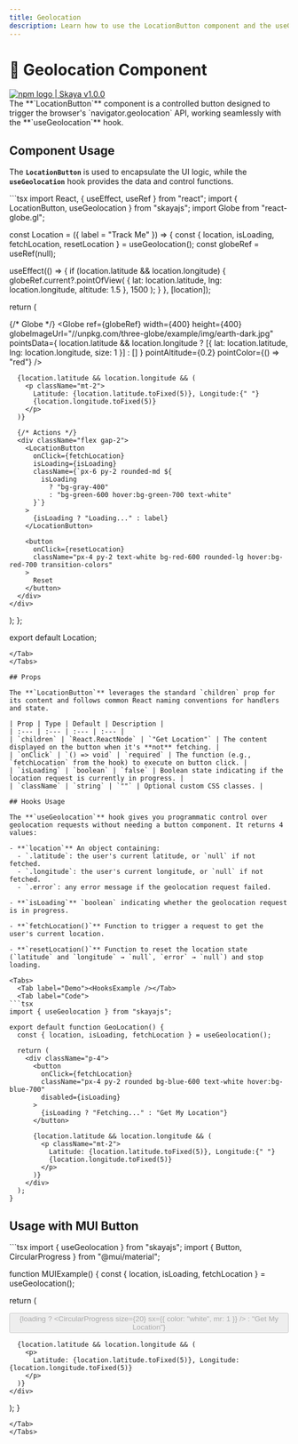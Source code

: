 ```yaml
---
title: Geolocation
description: Learn how to use the LocationButton component and the useGeolocation hook for retrieving user location.
---
```



# 📍 Geolocation Component
<div
  style={{
    display: "flex",
    alignItems: "center",
    borderRadius: "4px",
    height: "20px",
    border: "2px solid red",
    padding: "1rem",
  }}
>
  <a
    href="https://www.npmjs.com/package/skaya"
    target="_blank"
    style={{
      display: "flex",
      alignItems: "center",
      gap: "0.5rem",
      color: "#cb3837",
      textDecoration: "none",
      fontWeight: "bold"
    }}
  >
    <img
      src="/logo/npm-logo-red.png"
      alt="npm logo"
      style={{ height: "12px" }}
    />
    <span>| Skaya v1.0.0</span>
  </a>
</div>
The **`LocationButton`** component is a controlled button designed to trigger the browser's `navigator.geolocation` API, working seamlessly with the **`useGeolocation`** hook.

## Component Usage

The **`LocationButton`** is used to encapsulate the UI logic, while the **`useGeolocation`** hook provides the data and control functions.

<Tabs>
  <Tab label="Demo"><LocationExample /></Tab>
  <Tab label="Code">
```tsx
import React, { useEffect, useRef } from "react";
import { LocationButton, useGeolocation } from "skayajs";
import Globe from "react-globe.gl";


const Location = ({ label = "Track Me" }) => {
  const { location, isLoading, fetchLocation, resetLocation } = useGeolocation();
  const globeRef = useRef<any>(null);

  useEffect(() => {
    if (location.latitude && location.longitude) {
      globeRef.current?.pointOfView(
        { lat: location.latitude, lng: location.longitude, altitude: 1.5 },
        1500
      );
    }
  }, [location]);

  return (
    <div className="flex flex-col items-center rounded-xl  space-y-6 text-center">
      {/* Globe */}
      <Globe
        ref={globeRef}
        width={400}
        height={400}
        globeImageUrl="//unpkg.com/three-globe/example/img/earth-dark.jpg"
        pointsData={
          location.latitude && location.longitude
            ? [{ lat: location.latitude, lng: location.longitude, size: 1 }]
            : []
        }
        pointAltitude={0.2}
        pointColor={() => "red"}
      />


      {location.latitude && location.longitude && (
        <p className="mt-2">
          Latitude: {location.latitude.toFixed(5)}, Longitude:{" "}
          {location.longitude.toFixed(5)}
        </p>
      )}

      {/* Actions */}
      <div className="flex gap-2">
        <LocationButton
          onClick={fetchLocation}
          isLoading={isLoading}
          className={`px-6 py-2 rounded-md ${
            isLoading
              ? "bg-gray-400"
              : "bg-green-600 hover:bg-green-700 text-white"
          }`}
        >
          {isLoading ? "Loading..." : label}
        </LocationButton>

        <button
          onClick={resetLocation}
          className="px-4 py-2 text-white bg-red-600 rounded-lg hover:bg-red-700 transition-colors"
        >
          Reset
        </button>
      </div>
    </div>
  );
};

export default Location;

```
</Tab>
</Tabs>

## Props

The **`LocationButton`** leverages the standard `children` prop for its content and follows common React naming conventions for handlers and state.

| Prop | Type | Default | Description |
| :--- | :--- | :--- | :--- |
| `children` | `React.ReactNode` | `"Get Location"` | The content displayed on the button when it's **not** fetching. |
| `onClick` | `() => void` | `required` | The function (e.g., `fetchLocation` from the hook) to execute on button click. |
| `isLoading` | `boolean` | `false` | Boolean state indicating if the location request is currently in progress. |
| `className` | `string` | `""` | Optional custom CSS classes. |

## Hooks Usage

The **`useGeolocation`** hook gives you programmatic control over geolocation requests without needing a button component. It returns 4 values:

- **`location`** An object containing:  
  - `.latitude`: the user's current latitude, or `null` if not fetched.  
  - `.longitude`: the user's current longitude, or `null` if not fetched.  
  - `.error`: any error message if the geolocation request failed.  

- **`isLoading`** `boolean` indicating whether the geolocation request is in progress.  

- **`fetchLocation()`** Function to trigger a request to get the user's current location.  

- **`resetLocation()`** Function to reset the location state (`latitude` and `longitude` → `null`, `error` → `null`) and stop loading.

<Tabs>
  <Tab label="Demo"><HooksExample /></Tab>
  <Tab label="Code">
```tsx
import { useGeolocation } from "skayajs";

export default function GeoLocation() {
  const { location, isLoading, fetchLocation } = useGeolocation();

  return (
    <div className="p-4">
      <button
        onClick={fetchLocation}
        className="px-4 py-2 rounded bg-blue-600 text-white hover:bg-blue-700"
        disabled={isLoading}
      >
        {isLoading ? "Fetching..." : "Get My Location"}
      </button>

      {location.latitude && location.longitude && (
        <p className="mt-2">
          Latitude: {location.latitude.toFixed(5)}, Longitude:{" "}
          {location.longitude.toFixed(5)}
        </p>
      )}
    </div>
  );
}

```
</Tab>
</Tabs>

## Usage with MUI Button


<Tabs>
  <Tab label="Demo"><MUIExample /></Tab>
  <Tab label="Code">
```tsx
import { useGeolocation } from "skayajs";
import { Button, CircularProgress } from "@mui/material";

function MUIExample() {
  const { location, isLoading, fetchLocation } = useGeolocation();

  return (
    <div>
      <Button
        variant="contained"
        color="primary"
        onClick={fetchLocation}
        disabled={isLoading}
      >
        {loading ? <CircularProgress size={20} sx={{ color: "white", mr: 1 }} /> : "Get My Location"}
      </Button>

      {location.latitude && location.longitude && (
        <p>
          Latitude: {location.latitude.toFixed(5)}, Longitude: {location.longitude.toFixed(5)}
        </p>
      )}
    </div>
  );
}
```
</Tab>
</Tabs>


